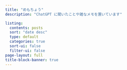 ```yaml
---
title: "めもちょう"
description: "ChatGPT に聞いたことや雑なメモを置いています"

listing:
  contents: posts
  sort: "date desc"
  type: default
  categories: true
  sort-ui: false
  filter-ui: false
page-layout: full
title-block-banner: true
---
```

